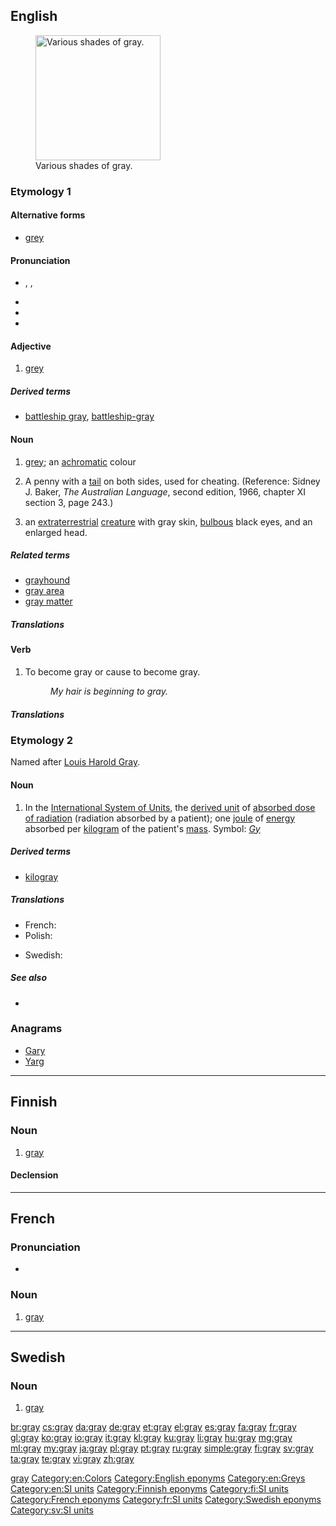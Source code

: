 {{also|grey|Gray}}
==English==
{{wikipedia|dab=gray (disambiguation)|gray}}
<!--subst: of [[Template:sync]]-->
<!--If you edit this entry, please also edit [[Grey]] to ensure these two entries remain synchronized.-->[[Category:English synchronized entries|gray]]<!--If you edit this entry, please also edit the following entry to ensure these two entries remain in synchrony:
grey-->
[[File:Color icon gray v2.svg|thumb|200px|upright|Various shades of gray.]]

===Etymology 1===

====Alternative forms====
* [[grey]]

====Pronunciation====
* {{enPR|grā}}, {{IPA|/ɡreɪ/}}, {{SAMPA|/greI/}}
* {{audio|en-us-gray.ogg|Audio (US)}}
* {{rhymes|eɪ}}
* {{homophones|grey|greige}}

====Adjective====
{{en-adj|er}}

# {{chiefly|UK}} [[grey]]

=====Derived terms=====
* [[battleship gray]], [[battleship-gray]]

====Noun====
{{en-noun}}

# {{chiefly|US}} [[grey]]; an [[achromatic]] colour
#: {{color panel|808080}}
# {{two-up|lang=en}} A penny with a [[tail]] on both sides, used for cheating.  (Reference: Sidney J. Baker, ''The Australian Language'', second edition, 1966, chapter XI section 3, page 243.)
# {{context|ufology}} an [[extraterrestrial]] [[creature]] with gray skin, [[bulbous]] black eyes, and an enlarged head.

=====Related terms=====
* [[grayhound]]
* [[gray area]]
* [[gray matter]]

=====Translations=====
{{trans-see|''all senses''|grey}}

====Verb====
{{en-verb}}

# {{US}} To become gray or cause to become gray.
#: ''My hair is beginning to gray.''

=====Translations=====
{{trans-see|''all senses''|grey}}

===Etymology 2===
Named after [[w:Louis Harold Gray|Louis Harold Gray]].

====Noun====
{{en-noun}}

# In the [[International System of Units]], the [[derived unit]] of [[absorbed dose of radiation]] (radiation absorbed by a patient); one [[joule]] of [[energy]] absorbed per [[kilogram]] of the patient's [[mass]].  Symbol: ''[[Gy]]''

=====Derived terms=====
* [[kilogray]]

=====Translations=====
{{trans-top|SI unit of absorbed radiation}}
* French: {{t+|fr|gray|m}}
* Polish: {{t-|pl|grej|m}}
{{trans-mid}}
* Swedish: {{t|sv|gray|c}}
{{trans-bottom}}

=====See also=====
* {{pedialite|gray (unit)}}

===Anagrams===
* [[Gary#English|Gary]]
* [[Yarg#English|Yarg]]

[[Category:en:Colors]]
[[Category:English eponyms]]
[[Category:en:Greys]]
[[Category:en:SI units]]

----

==Finnish==

===Noun===
{{fi-noun}}

# [[#English|gray]] {{qualifier|SI unit}}

====Declension====
{{fi-decl-rosé|gra|y|a|en|i|illsg2=grayhyn}}
{{fi-decl-rosé|gra|y|ä|en|i|illsg2=grayhyn}}

[[Category:Finnish eponyms]]
[[Category:fi:SI units]]

----

==French==

===Pronunciation===
* {{audio|Fr-Paris--gray.ogg|Audio (Paris)}}

===Noun===
{{head|fr|noun|g=m}}

# [[#English|gray]] {{qualifier|SI unit}}

[[Category:French eponyms]]
[[Category:fr:SI units]]
----

==Swedish==

===Noun===
{{head|sv|noun|g=c}}

# [[#English|gray]] {{qualifier|SI unit}}

[[Category:Swedish eponyms]]
[[Category:sv:SI units]]

[[br:gray]]
[[cs:gray]]
[[da:gray]]
[[de:gray]]
[[et:gray]]
[[el:gray]]
[[es:gray]]
[[fa:gray]]
[[fr:gray]]
[[gl:gray]]
[[ko:gray]]
[[io:gray]]
[[it:gray]]
[[kl:gray]]
[[ku:gray]]
[[li:gray]]
[[hu:gray]]
[[mg:gray]]
[[ml:gray]]
[[my:gray]]
[[ja:gray]]
[[pl:gray]]
[[pt:gray]]
[[ru:gray]]
[[simple:gray]]
[[fi:gray]]
[[sv:gray]]
[[ta:gray]]
[[te:gray]]
[[vi:gray]]
[[zh:gray]]